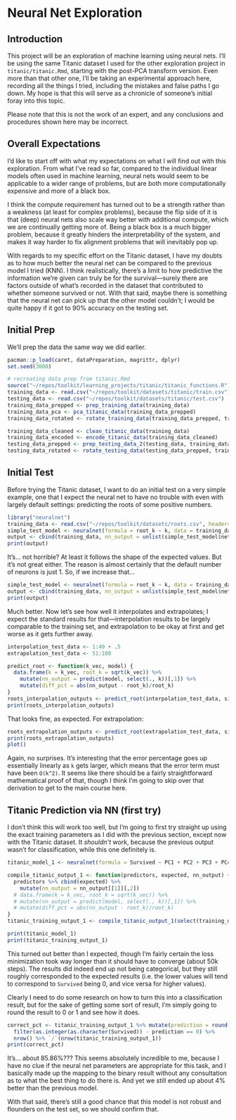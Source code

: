 # Neural Net Exploration

## Introduction

This project will be an exploration of machine learning using neural nets. I'll be using the same Titanic dataset I used for the other exploration project in `titanic/titanic.Rmd`, starting with the post-PCA transform version. Even more than that other one, I'll be taking an experimental approach here, recording all the things I tried, including the mistakes and false paths I go down. My hope is that this will serve as a chronicle of someone's initial foray into this topic.

Please note that this is not the work of an expert, and any conclusions and procedures shown here may be incorrect.

## Overall Expectations

I'd like to start off with what my expectations on what I will find out with this exploration. From what I've read so far, compared to the individual linear models often used in machine learning, neural nets would seem to be applicable to a wider range of problems, but are both more computationally expensive and more of a black box.

I think the compute requirement has turned out to be a strength rather than a weakness (at least for complex problems), because the flip side of it is that (deep) neural nets also scale way better with additional compute, which we are continually getting more of. Being a black box is a much bigger problem, because it greatly hinders the interpretability of the system, and makes it way harder to fix alignment problems that will inevitably pop up.

With regards to my specific effort on the Titanic dataset, I have my doubts as to how much better the neural net can be compared to the previous model I tried (KNN). I think realistically, there's a limit to how predictive the information we're given can truly be for the survival—surely there are factors outside of what's recorded in the dataset that contributed to whether someone survived or not. With that said, maybe there is something that the neural net can pick up that the other model couldn't; I would be quite happy if it got to 90% accuracy on the testing set.

## Initial Prep

We'll prep the data the same way we did earlier.

```r

pacman::p_load(caret, dataPreparation, magrittr, dplyr)
set.seed(3000)

# recreating data prep from titanic.Rmd
source("~/repos/toolkit/learning_projects/titanic/titanic_functions.R")
training_data <- read.csv("~/repos/toolkit/datasets/titanic/train.csv")
testing_data <- read.csv("~/repos/toolkit/datasets/titanic/test.csv")
training_data_prepped <- prep_training_data(training_data)
training_data_pca <- pca_titanic_data(training_data_prepped)
training_data_rotated <- rotate_training_data(training_data_prepped, training_data_pca)

training_data_cleaned <- clean_titanic_data(training_data)
training_data_encoded <- encode_titanic_data(training_data_cleaned)
testing_data_prepped <- prep_testing_data_2(testing_data, training_data_encoded)
testing_data_rotated <- rotate_testing_data(testing_data_prepped, training_data_pca)

```

## Initial Test

Before trying the Titanic dataset, I want to do an initial test on a very simple example, one that I expect the neural net to have no trouble with even with largely default settings: predicting the roots of some positive numbers.

```r

library("neuralnet")
training_data <- read.csv("~/repos/toolkit/datasets/roots.csv", header=TRUE)
simple_test_model <- neuralnet(formula = root_k ~ k, data = training_data)
output <- cbind(training_data, nn_output = unlist(simple_test_model$net.result))
print(output)
```

It's... not horrible? At least it follows the shape of the expected values. But it's not great either. The reason is almost certainly that the default number of neurons is just 1. So, if we increase that...
```r
simple_test_model <- neuralnet(formula = root_k ~ k, data = training_data, hidden = 10)
output <- cbind(training_data, nn_output = unlist(simple_test_model$net.result))
print(output)
```

Much better. Now let's see how well it interpolates and extrapolates; I expect the standard results for that—interpolation results to be largely comparable to the training set, and extrapolation to be okay at first and get worse as it gets further away.
```r

interpolation_test_data <- 1:49 + .5
extrapolation_test_data <- 51:100

predict_root <- function(k_vec, model) {
  data.frame(k = k_vec, root_k = sqrt(k_vec)) %>% 
    mutate(nn_output = predict(model, select(., k))[,1]) %>%
    mutate(diff_pct = abs(nn_output - root_k)/root_k)
}
roots_interpolation_outputs <- predict_root(interpolation_test_data, simple_test_model)
print(roots_interpolation_outputs)
```

That looks fine, as expected. For extrapolation:

```r

roots_extrapolation_outputs <- predict_root(extrapolation_test_data, simple_test_model)
print(roots_extrapolation_outputs)
plot()
```

Again, no surprises. It's interesting that the error percentage goes up essentially linearly as `k` gets larger, which means that the error term must have been `O(k^2)`. It seems like there should be a fairly straightforward mathematical proof of that, though I think I'm going to skip over that derivation to get to the main course here.

## Titanic Prediction via NN (first try)

I don't think this will work too well, but I'm going to first try straight up using the exact training parameters as I did with the previous section, except now with the Titanic dataset. It _shouldn't_ work, because the previous output wasn't for classification, while this one definitely is.

```r

titanic_model_1 <- neuralnet(formula = Survived ~ PC1 + PC2 + PC3 + PC4 + PC5, data = training_data_rotated, hidden = 10)

compile_titanic_output_1 <- function(predictors, expected, nn_output) {
  predictors %>% cbind(expected) %>%
    mutate(nn_output = nn_output[[1]][,2])
  # data.frame(k = k_vec, root_k = sqrt(k_vec)) %>% 
  # mutate(nn_output = predict(model, select(., k))[,1]) %>%
  # mutate(diff_pct = abs(nn_output - root_k)/root_k)
}
titanic_training_output_1 <- compile_titanic_output_1(select(training_data_rotated, -Survived), select(training_data_rotated, Survived), titanic_model_1$net.result)

print(titanic_model_1)
print(titanic_training_output_1)

```

This turned out better than I expected, though I'm fairly certain the loss minimization took way longer than it should have to converge (about 50k steps). The results did indeed end up not being categorical, but they still roughly corresponded to the expected results (i.e. the lower values will tend to correspond to `Survived` being 0, and vice versa for higher values).

Clearly I need to do some research on how to turn this into a classification result, but for the sake of getting some sort of result, I'm simply going to round the result to 0 or 1 and see how it does.

```r

correct_pct <- titanic_training_output_1 %>% mutate(prediction = round(nn_output)) %>%
  filter(as.integer(as.character(Survived)) - prediction == 0) %>%
  nrow() %>% `/`(nrow(titanic_training_output_1))
print(correct_pct)
```

It's... about 85.86%??? This seems absolutely incredible to me, because I have no clue if the neural net parameters are appropriate for this task, and I basically made up the mapping to the binary result without any consultation as to what the best thing to do there is. And yet we still ended up about 4% better than the previous model.

With that said, there's still a good chance that this model is not robust and flounders on the test set, so we should confirm that.
